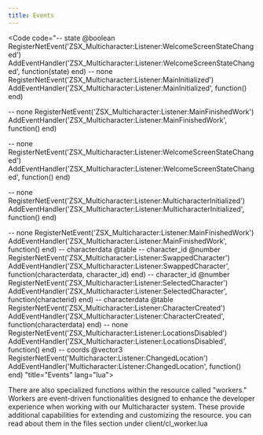 ```yaml
---
title: Events
---
```



<Code code="-- state @boolean
RegisterNetEvent('ZSX_Multicharacter:Listener:WelcomeScreenStateChanged')
AddEventHandler('ZSX_Multicharacter:Listener:WelcomeScreenStateChanged', function(state)
end)
-- none
RegisterNetEvent('ZSX_Multicharacter:Listener:MainInitialized')
AddEventHandler('ZSX_Multicharacter:Listener:MainInitialized', function()
end)

-- none
RegisterNetEvent('ZSX_Multicharacter:Listener:MainFinishedWork')
AddEventHandler('ZSX_Multicharacter:Listener:MainFinishedWork', function()
end)

-- none
RegisterNetEvent('ZSX_Multicharacter:Listener:WelcomeScreenStateChanged')
AddEventHandler('ZSX_Multicharacter:Listener:WelcomeScreenStateChanged', function()
end)

-- none
RegisterNetEvent('ZSX_Multicharacter:Listener:MulticharacterInitialized')
AddEventHandler('ZSX_Multicharacter:Listener:MulticharacterInitialized', function()
end)

-- none
RegisterNetEvent('ZSX_Multicharacter:Listener:MainFinishedWork')
AddEventHandler('ZSX_Multicharacter:Listener:MainFinishedWork', function()
end)
-- characterdata @table
-- character_id @number
RegisterNetEvent('ZSX_Multicharacter:Listener:SwappedCharacter')
AddEventHandler('ZSX_Multicharacter:Listener:SwappedCharacter', function(characterdata, character_id)
end)
-- character_id @number
RegisterNetEvent('ZSX_Multicharacter:Listener:SelectedCharacter')
AddEventHandler('ZSX_Multicharacter:Listener:SelectedCharacter', function(characterid)
end)
-- characterdata @table
RegisterNetEvent('ZSX_Multicharacter:Listener:CharacterCreated')
AddEventHandler('ZSX_Multicharacter:Listener:CharacterCreated', function(characterdata)
end)
-- none
RegisterNetEvent('ZSX_Multicharacter:Listener:LocationsDisabled')
AddEventHandler('ZSX_Multicharacter:Listener:LocationsDisabled', function()
end)
-- coords @vector3
RegisterNetEvent('Multicharacter:Listener:ChangedLocation')
AddEventHandler('Multicharacter:Listener:ChangedLocation', function()
end)
"title="Events" lang="lua">

</Code>

There are also specialized functions within the resource called "workers." Workers are event-driven functionalities designed to enhance the developer experience when working with our Multicharacter system. These provide additional capabilities for extending and customizing the resource. you can read about them in the files section under client/cl_worker.lua